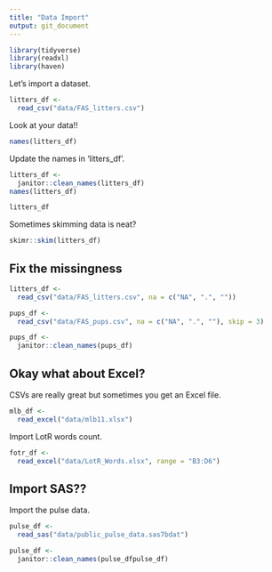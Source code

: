 ```yaml
---
title: "Data Import"
output: git_document
---
```



```r
library(tidyverse)
library(readxl)
library(haven)
```

Let's import a dataset.

```r
litters_df <- 
  read_csv("data/FAS_litters.csv")
```

Look at your data!!

```r
names(litters_df)
```

Update the names in 'litters_df'.

```r
litters_df <-  
  janitor::clean_names(litters_df)
names(litters_df)
```

```r
litters_df
```

Sometimes skimming data is neat?

```r
skimr::skim(litters_df)
```

## Fix the missingness

```r
litters_df <- 
  read_csv("data/FAS_litters.csv", na = c("NA", ".", ""))
```

```r
pups_df <- 
  read_csv("data/FAS_pups.csv", na = c("NA", ".", ""), skip = 3)
```

```r
pups_df <- 
  janitor::clean_names(pups_df)
```


## Okay what about Excel? 
CSVs are really great but sometimes you get an Excel file.

```r
mlb_df <- 
  read_excel("data/mlb11.xlsx")
```

Import LotR words count.

```r
fotr_df <- 
  read_excel("data/LotR_Words.xlsx", range = "B3:D6")
```

## Import SAS??

Import the pulse data.

```r
pulse_df <- 
  read_sas("data/public_pulse_data.sas7bdat")
```

```r
pulse_df <- 
  janitor::clean_names(pulse_dfpulse_df)
```

















